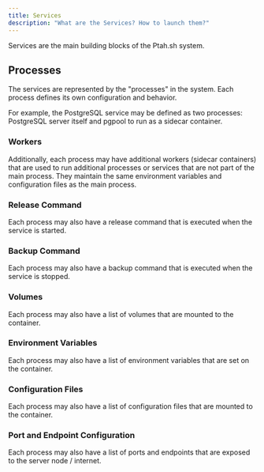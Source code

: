 ```yaml
---
title: Services
description: "What are the Services? How to launch them?"
---
```


Services are the main building blocks of the Ptah.sh system.

## Processes

The services are represented by the "processes" in the system. Each process defines its own configuration and behavior.

For example, the PostgreSQL service may be defined as two processes: PostgreSQL server itself and pgpool to run as a sidecar container.

### Workers

Additionally, each process may have additional workers (sidecar containers) that are used to run additional processes or services that are not part of the main process. They maintain the same environment variables and configuration files as the main process.

### Release Command

Each process may also have a release command that is executed when the service is started.

### Backup Command

Each process may also have a backup command that is executed when the service is stopped.

### Volumes

Each process may also have a list of volumes that are mounted to the container.

### Environment Variables

Each process may also have a list of environment variables that are set on the container.

### Configuration Files

Each process may also have a list of configuration files that are mounted to the container.

### Port and Endpoint Configuration

Each process may also have a list of ports and endpoints that are exposed to the server node / internet.
